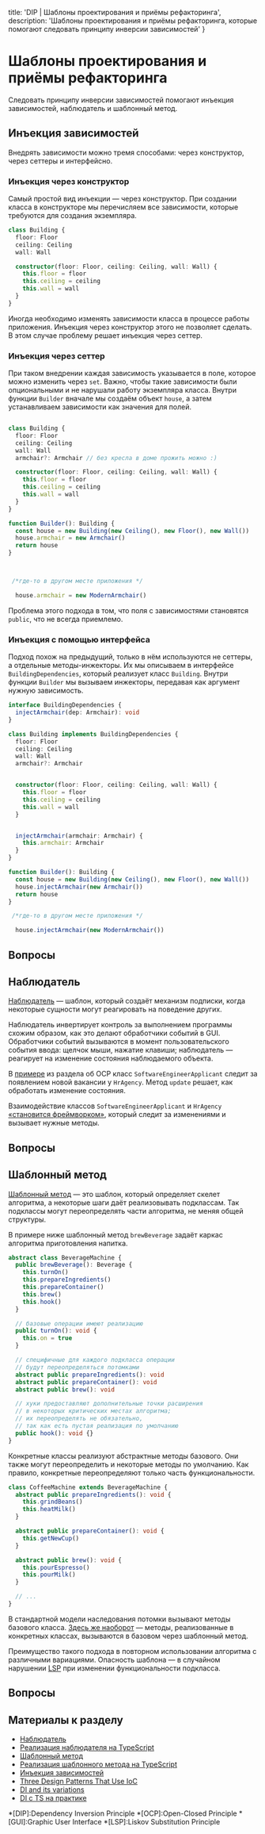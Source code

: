 
  title: 'DIP | Шаблоны проектирования и приёмы рефакторинга',
  description: 'Шаблоны проектирования и приёмы рефакторинга, которые помогают следовать принципу инверсии зависимостей'
}


# Шаблоны проектирования и приёмы рефакторинга

Следовать принципу инверсии зависимостей помогают инъекция зависимостей, наблюдатель и шаблонный метод.

## Инъекция зависимостей

Внедрять зависимости можно тремя способами: через конструктор, через сеттеры и интерфейсно.

### Инъекция через конструктор

Самый простой вид инъекции — через конструктор. При создании класса в конструкторе мы перечисляем все зависимости, которые требуются для создания экземпляра.

```ts
class Building {
  floor: Floor
  ceiling: Ceiling
  wall: Wall

  constructor(floor: Floor, ceiling: Ceiling, wall: Wall) {
    this.floor = floor
    this.ceiling = ceiling
    this.wall = wall
  }
}
```

Иногда необходимо изменять зависимости класса в процессе работы приложения. Инъекция через конструктор этого не позволяет сделать. В этом случае проблему решает инъекция через сеттер.

### Инъекция через сеттер

При таком внедрении каждая зависимость указывается в поле, которое можно изменить через `set`. Важно, чтобы такие зависимости были опциональными и не нарушали работу экземпляра класса. Внутри функции `Builder` вначале мы создаём объект `house`, а затем устанавливаем зависимости как значения для полей.

```ts

class Building {
  floor: Floor
  ceiling: Ceiling
  wall: Wall
  armchair?: Armchair // без кресла в доме прожить можно :)

  constructor(floor: Floor, ceiling: Ceiling, wall: Wall) {
    this.floor = floor
    this.ceiling = ceiling
    this.wall = wall
  }
}

function Builder(): Building {
  const house = new Building(new Ceiling(), new Floor(), new Wall())
  house.armchair = new Armchair()
  return house
}



 /*где-то в другом месте приложения */

  house.armchair = new ModernArmchair()


```

Проблема этого подхода в том, что поля с зависимостями становятся `public`, что не всегда приемлемо.

### Инъекция с помощью интерфейса

Подход похож на предыдущий, только в нём используются не сеттеры, а отдельные методы-инжекторы. Их мы описываем в интерфейсе `BuildingDependencies`, который реализует класс `Building`. Внутри функции `Builder` мы вызываем инжекторы, передавая как аргумент нужную зависимость.

```ts
interface BuildingDependencies {
  injectArmchair(dep: Armchair): void
}

class Building implements BuildingDependencies {
  floor: Floor
  ceiling: Ceiling
  wall: Wall
  armchair?: Armchair


  constructor(floor: Floor, ceiling: Ceiling, wall: Wall) {
    this.floor = floor
    this.ceiling = ceiling
    this.wall = wall
  }


  injectArmchair(armchair: Armchair) {
    this.armchair: Armchair
  }
}

function Builder(): Building {
  const house = new Building(new Ceiling(), new Floor(), new Wall())
  house.injectArmchair(new Armchair())
  return house
}

 /*где-то в другом месте приложения */

  house.injectArmchair(new ModernArmchair())


```

## Вопросы
<Quiz name='dip-patterns-1' />
<Quiz name='dip-patterns-2' />

## Наблюдатель

[Наблюдатель](https://refactoring.guru/ru/design-patterns/observer) — шаблон, который создаёт механизм подписки, когда некоторые сущности могут реагировать на поведение других.

Наблюдатель инвертирует контроль за выполнением программы схожим образом, как это делают обработчики событий в GUI. Обработчики событий вызываются в момент пользовательского события ввода: щелчок мыши, нажатие клавиши; наблюдатель — реагирует на изменение состояния наблюдаемого объекта.

В [примере](/ocp/patterns) из раздела об OCP класс `SoftwareEngineerApplicant` следит за появлением новой вакансии у `HrAgency`. Метод `update` решает, как обработать изменение состояния.

Взаимодействие классов `SoftwareEngineerApplicant` и `HrAgency` [«становится фреймворком»](https://www.sitepoint.com/three-design-patterns-that-use-inversion-of-control/), который следит за изменениями и вызывает нужные методы.

## Вопросы
<Quiz name='dip-patterns-3' />

## Шаблонный метод

[Шаблонный метод](https://refactoring.guru/ru/design-patterns/template-method) — это шаблон, который определяет скелет алгоритма, а некоторые шаги даёт реализовывать подклассам. Так подклассы могут переопределять части алгоритма, не меняя общей структуры.

В примере ниже шаблонный метод `brewBeverage` задаёт каркас алгоритма приготовления напитка.

```ts
abstract class BeverageMachine {
  public brewBeverage(): Beverage {
    this.turnOn()
    this.prepareIngredients()
    this.prepareContainer()
    this.brew()
    this.hook()
  }

  // базовые операции имеют реализацию
  public turnOn(): void {
    this.on = true
  }

  // специфичные для каждого подкласса операции
  // будут переопределяться потомками
  abstract public prepareIngredients(): void
  abstract public prepareContainer(): void
  abstract public brew(): void

  // хуки предоставляют дополнительные точки расширения
  // в некоторых критических местах алгоритма;
  // их переопределять не обязательно,
  // так как есть пустая реализация по умолчанию
  public hook(): void {}
}
```

Конкретные классы реализуют абстрактные методы базового. Они также могут переопределить и некоторые методы по умолчанию. Как правило, конкретные переопределяют только часть функциональности.

```ts
class CoffeeMachine extends BeverageMachine {
  abstract public prepareIngredients(): void {
    this.grindBeans()
    this.heatMilk()
  }

  abstract public prepareContainer(): void {
    this.getNewCup()
  }

  abstract public brew(): void {
    this.pourEspresso()
    this.pourMilk()
  }

  // ...
}
```

В стандартной модели наследования потомки вызывают методы базового класса. [Здесь же наоборот](https://www.sitepoint.com/three-design-patterns-that-use-inversion-of-control/) — методы, реализованные в конкретных классах, вызываются в базовом через шаблонный метод.

Преимущество такого подхода в повторном использовании алгоритма с различными вариациями. Опасность шаблона — в случайном нарушении [LSP](/lsp) при изменении функциональности подкласса.

## Вопросы
<Quiz name='dip-patterns-4' />
<Quiz name='dip-patterns-5' />

## Материалы к разделу
- [Наблюдатель](https://refactoring.guru/ru/design-patterns/observer)
- [Реализация наблюдателя на TypeScript](https://github.com/torokmark/design_patterns_in_typescript/blob/master/observer/observer.ts)
- [Шаблонный метод](https://refactoring.guru/ru/design-patterns/template-method)
- [Реализация шаблонного метода на TypeScript](https://github.com/torokmark/design_patterns_in_typescript/blob/master/template_method/templateMethod.ts)
- [Инъекция зависимостей](https://en.wikipedia.org/wiki/Dependency_injection)
- [Three Design Patterns That Use IoC](https://www.sitepoint.com/three-design-patterns-that-use-inversion-of-control/)
- [DI and its variations](https://medium.com/@sawomirkowalski/design-patterns-dependency-injection-and-its-variations-16007d0fa367)
- [DI с TS на практике](https://bespoyasov.ru/blog/di-ts-in-practice/)

*[DIP]:Dependency Inversion Principle
*[OCP]:Open-Closed Principle
*[GUI]:Graphic User Interface
*[LSP]:Liskov Substitution Principle
